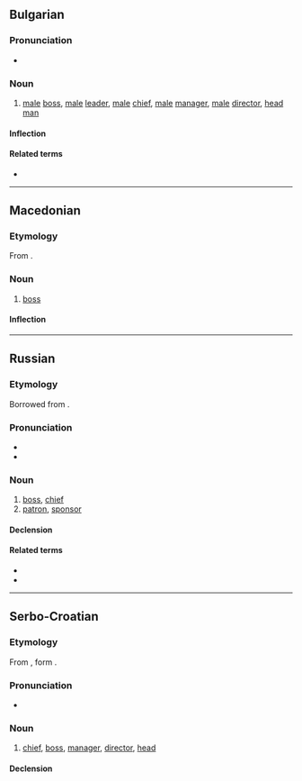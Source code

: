 ==Bulgarian==

===Pronunciation===
* {{IPA|/ʃɛf/|lang=bg}}

===Noun===
{{bg-noun|g=m|tr=šef}}

# [[male]] [[boss]], [[male]] [[leader]], [[male]] [[chief]], [[male]] [[manager]], [[male]] [[director]], [[head man]]

====Inflection====
{{bg-noun-m-ove}}

====Related terms====
* {{l|bg|шефка|g=f}}

----

==Macedonian==

===Etymology===
From {{der|mk|fr|chef}}.

===Noun===
{{mk-noun|m|шефови|шефче}}

# [[boss]]

====Inflection====
{{mk-decl-noun-m||шефов|шефе}}

----

==Russian==

===Etymology===
Borrowed from {{bor|ru|fr|chef}}.

===Pronunciation===
* {{ru-IPA}}
* {{audio|Ru-шеф.ogg|Audio|lang=ru}}

===Noun===
{{ru-noun+|a=an}}

# [[boss]], [[chief]]
# [[patron]], [[sponsor]]

====Declension====
{{ru-noun-table|a=an}}

====Related terms====
* {{l|ru|шеф-по́вар}}
* {{l|ru|ше́фство}}

----

==Serbo-Croatian==

===Etymology===
From {{etyl|de|sh}} {{m|de|Chef}}, form {{etyl|fr|sh}} {{m|fr|chef}}.

===Pronunciation===
* {{IPA|/ʃêf/|/ʂêf/|lang=sh}}

===Noun===
{{sh-noun|g=m|head=ше̏ф}}

# [[chief]], [[boss]], [[manager]], [[director]], [[head]]

====Declension====
{{sh-decl-noun|sc=Cyrl
|ше̏ф|ше̏фови
|шефа|шефова
|шефу|шефовима
|шефа|шефове
|шефе|шефови
|шефу|шефовима
|шефом|шефовима}}